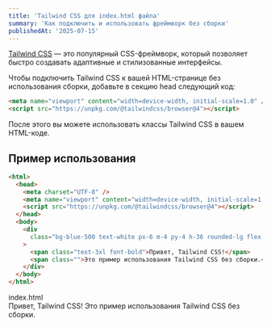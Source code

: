 ```yaml
---
title: 'Tailwind CSS для index.html файла'
summary: 'Как подключить и использовать фреймворк без сборки'
publishedAt: '2025-07-15'
---
```


[Tailwind CSS](https://tailwindcss.com/) — это популярный CSS-фреймворк, который позволяет быстро создавать адаптивные и стилизованные интерфейсы.

Чтобы подключить Tailwind CSS к вашей HTML-странице без использования сборки, добавьте в секцию head следующий код:

```html
<meta name="viewport" content="width=device-width, initial-scale=1.0" />
<script src="https://unpkg.com/@tailwindcss/browser@4"></script>
```

После этого вы можете использовать классы Tailwind CSS в вашем HTML-коде.

## Пример использования

```html
<html>
  <head>
    <meta charset="UTF-8" />
    <meta name="viewport" content="width=device-width, initial-scale=1.0" />
    <script src="https://unpkg.com/@tailwindcss/browser@4"></script>
  </head>
  <body>
    <div
      class="bg-blue-500 text-white px-6 m-4 py-4 h-36 rounded-lg flex flex-col justify-end items-start"
    >
      <span class="text-3xl font-bold">Привет, Tailwind CSS!</span>
      <span class="">Это пример использования Tailwind CSS без сборки.</span>
    </div>
  </body>
</html>
```

<div className="mx-auto my-8 w-full min-h-48 rounded-lg border border-gray-300 shadow-lg bg-white overflow-hidden flex flex-col">
  <div className="bg-gray-200 h-6 flex items-center justify-center px-4 relative">
    <div className="absolute left-2.5 flex space-x-2">
      <div className="w-3 h-3 bg-red-500 rounded-full"></div>
      <div className="w-3 h-3 bg-yellow-500 rounded-full"></div>
      <div className="w-3 h-3 bg-green-500 rounded-full"></div>
    </div>
    <span className="text-xs text-gray-500">index.html</span>
  </div>
  <div className="bg-blue-500 text-white px-6 m-4 py-4 h-36 rounded-lg flex flex-col justify-end items-start">
    <span className="text-3xl font-bold">Привет, Tailwind CSS!</span>
    <span className="">Это пример использования Tailwind CSS без сборки.</span>
  </div>
</div>
